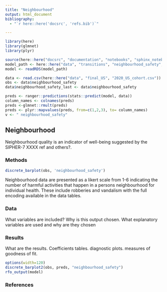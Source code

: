 ```yaml
---
title: "Neighbourhood"
output: html_document
bibliography: 
  - "`r here::here('docsrc', 'refs.bib')`"

---
```


```r
library(here)
library(glmnet)
library(plyr)

source(here::here("docsrc", "documentation", "notebooks", "sphinx_notebook_utils.R"))
model_path <- here::here("data", "transitions", "neighbourhood_safety", "rfo", "neighbourhood_safety_RFO.rds")
model <- readRDS(model_path)

data <- read.csv(here::here("data", "final_US", "2020_US_cohort.csv"))
obs <- data$neighbourhood_safety
data$neighbourhood_safety_last <- data$neighbourhood_safety

preds <- ranger::predictions(stats::predict(model, data))
column_names <- colnames(preds)
preds <-glmnet::rmult(preds)
preds <- plyr::mapvalues(preds, from=c(1,2,3), to= column_names)
v <- " neighbourhood_safety"

```

## Neighbourhood


Neighbourhood quality is an indicator of well-being suggested by the SIPHER-7 XXXX ref and others?. 


### Methods
  
```r
discrete_barplot(obs, 'neighbourhood_safety')
```

  Neighbourhood data are presented as a likert scale from 1-6 indicating the number of harmful activities that happen in a persons
  neighbourhood for individual health. These include robberies and vandalism with the full encoding available in the data tables.
  
### Data
  
  What variables are included? Why is this output chosen. What explanatory variables are used and why are they chosen
  
### Results
  
  What are the results. Coefficients tables. diagnostic plots. measures of goodness of fit.


```r
options(width=120)
discrete_barplot2(obs, preds, "neighbourhood_safety") 
rfo_output(model)
```


### References